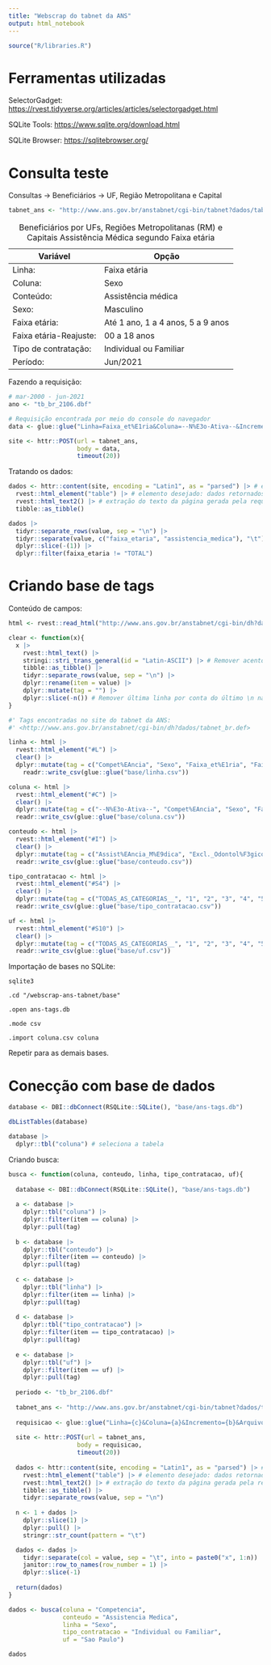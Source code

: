 ```yaml
---
title: "Webscrap do tabnet da ANS"
output: html_notebook
---
```


```r
source("R/libraries.R")
```

# Ferramentas utilizadas

SelectorGadget: <https://rvest.tidyverse.org/articles/articles/selectorgadget.html>

SQLite Tools: <https://www.sqlite.org/download.html>

SQLite Browser: <https://sqlitebrowser.org/>

# Consulta teste

Consultas $\to$ Beneficiários $\to$ UF, Região Metropolitana e Capital

```r
tabnet_ans <- "http://www.ans.gov.br/anstabnet/cgi-bin/tabnet?dados/tabnet_br.def"
```

| Variável               | Opção                             |
|------------------------|-----------------------------------|
| Linha:                 | Faixa etária                      |
| Coluna:                | Sexo                              |
| Conteúdo:              | Assistência médica                |
| Sexo:                  | Masculino                         |
| Faixa etária:          | Até 1 ano, 1 a 4 anos, 5 a 9 anos |
| Faixa etária-Reajuste: | 00 a 18 anos                      |
| Tipo de contratação:   | Individual ou Familiar            |
| Período:               | Jun/2021                          |

: Beneficiários por UFs, Regiões Metropolitanas (RM) e Capitais Assistência Médica segundo Faixa etária

Fazendo a requisição:

```r
# mar-2000 - jun-2021
ano <- "tb_br_2106.dbf"

# Requisição encontrada por meio do console do navegador
data <- glue::glue("Linha=Faixa_et%E1ria&Coluna=--N%E3o-Ativa--&Incremento=Assist%EAncia_M%E9dica&Arquivos={ano}&SSexo=1&SFaixa_et%E1ria=1&SFaixa_et%E1ria=2&SFaixa_et%E1ria=3&SFaixa_et%E1ria-Reajuste=1&STipo_de_contrata%E7%E3o=1&S%C9poca_de_contrata%E7%E3o=TODAS_AS_CATEGORIAS__&SSegmenta%E7%E3o=TODAS_AS_CATEGORIAS__&SSegmenta%E7%E3o_grupo=TODAS_AS_CATEGORIAS__&SAbrg._Geogr%E1fica=TODAS_AS_CATEGORIAS__&SModalidade=TODAS_AS_CATEGORIAS__&SUF=TODAS_AS_CATEGORIAS__&SGrande_Regi%E3o=TODAS_AS_CATEGORIAS__&SCapital=TODAS_AS_CATEGORIAS__&SInterior=TODAS_AS_CATEGORIAS__&SReg._Metropolitana=TODAS_AS_CATEGORIAS__&formato=table&mostre=Mostra")

site <- httr::POST(url = tabnet_ans,
                   body = data, 
                   timeout(20))
```

Tratando os dados:

```r
dados <- httr::content(site, encoding = "Latin1", as = "parsed") |> # extrair os dados da rquisição
  rvest::html_element("table") |> # elemento desejado: dados retornados da requisição
  rvest::html_text2() |> # extração do texto da página gerada pela requisição
  tibble::as_tibble() 

dados |>
  tidyr::separate_rows(value, sep = "\n") |> 
  tidyr::separate(value, c("faixa_etaria", "assistencia_medica"), "\t") |> 
  dplyr::slice(-(1)) |> 
  dplyr::filter(faixa_etaria != "TOTAL")
```

# Criando base de tags

Conteúdo de campos:

```r
html <- rvest::read_html("http://www.ans.gov.br/anstabnet/cgi-bin/dh?dados/tabnet_br.def")

clear <- function(x){
  x |> 
    rvest::html_text() |>
    stringi::stri_trans_general(id = "Latin-ASCII") |> # Remover acentos na exportação
    tibble::as_tibble() |>
    tidyr::separate_rows(value, sep = "\n") |> 
    dplyr::rename(item = value) |> 
    dplyr::mutate(tag = "") |> 
    dplyr::slice(-n()) # Remover última linha por conta do último \n nas variáveis
}

#' Tags encontradas no site do tabnet da ANS:
#' <http://www.ans.gov.br/anstabnet/cgi-bin/dh?dados/tabnet_br.def>

linha <- html |> 
  rvest::html_element("#L") |>
  clear() |> 
  dplyr::mutate(tag = c("Compet%EAncia", "Sexo", "Faixa_et%E1ria", "Faixa_et%E1ria-Reajuste", "Tipo_de_contrata%E7%E3o", "%C9poca_de_contrata%E7%E3o", "Segmenta%E7%E3o", "Segmenta%E7%E3o_grupo", "Abrg._Geogr%E1fica", "Modalidade", "UF", "Grande_Regi%E3o%2FUF", "Grande_Regi%E3o", "Capital", "Interior", "Reg._Metropolitana")) |>
    readr::write_csv(glue::glue("base/linha.csv"))

coluna <- html |> 
  rvest::html_element("#C") |>
  clear() |> 
  dplyr::mutate(tag = c("--N%E3o-Ativa--", "Compet%EAncia", "Sexo", "Faixa_et%E1ria", "Faixa_et%E1ria-Reajuste", "Tipo_de_contrata%E7%E3o", "%C9poca_de_contrata%E7%E3o", "Segmenta%E7%E3o", "Segmenta%E7%E3o_grupo", "Abrg._Geogr%E1fica", "Modalidade", "UF", "Grande_Regi%E3o", "Capital", "Interior", "Reg._Metropolitana")) |>
  readr::write_csv(glue::glue("base/coluna.csv"))

conteudo <- html |> 
  rvest::html_element("#I") |>
  clear() |> 
  dplyr::mutate(tag = c("Assist%EAncia_M%E9dica", "Excl._Odontol%F3gico")) |>
  readr::write_csv(glue::glue("base/conteudo.csv"))

tipo_contratacao <- html |> 
  rvest::html_element("#S4") |>
  clear() |> 
  dplyr::mutate(tag = c("TODAS_AS_CATEGORIAS__", "1", "2", "3", "4", "5")) |>
  readr::write_csv(glue::glue("base/tipo_contratacao.csv"))  

uf <- html |> 
  rvest::html_element("#S10") |>
  clear() |>
  dplyr::mutate(tag = c("TODAS_AS_CATEGORIAS__", "1", "2", "3", "4", "5", "6", "7", "8", "9", "10", "11", "12", "13", "14", "15", "16", "17", "18", "19", "20", "21", "22", "23", "24", "25", "26", "27", "29", "28")) |>
  readr::write_csv(glue::glue("base/uf.csv")) 
```

Importação de bases no SQLite:

```
sqlite3

.cd "/webscrap-ans-tabnet/base"

.open ans-tags.db

.mode csv

.import coluna.csv coluna
```

Repetir para as demais bases.

# Conecção com base de dados

```r
database <- DBI::dbConnect(RSQLite::SQLite(), "base/ans-tags.db")

dbListTables(database)

database |> 
  dplyr::tbl("coluna") # seleciona a tabela
```

Criando busca:

```r
busca <- function(coluna, conteudo, linha, tipo_contratacao, uf){
  
  database <- DBI::dbConnect(RSQLite::SQLite(), "base/ans-tags.db")
  
  a <- database |> 
    dplyr::tbl("coluna") |>
    dplyr::filter(item == coluna) |> 
    dplyr::pull(tag)
  
  b <- database |> 
    dplyr::tbl("conteudo") |>
    dplyr::filter(item == conteudo) |> 
    dplyr::pull(tag)
  
  c <- database |> 
    dplyr::tbl("linha") |>
    dplyr::filter(item == linha) |> 
    dplyr::pull(tag)
  
  d <- database |> 
    dplyr::tbl("tipo_contratacao") |>
    dplyr::filter(item == tipo_contratacao) |> 
    dplyr::pull(tag)
  
  e <- database |> 
    dplyr::tbl("uf") |>
    dplyr::filter(item == uf) |> 
    dplyr::pull(tag)
  
  periodo <- "tb_br_2106.dbf"
  
  tabnet_ans <- "http://www.ans.gov.br/anstabnet/cgi-bin/tabnet?dados/tabnet_br.def"
  
  requisicao <- glue::glue("Linha={c}&Coluna={a}&Incremento={b}&Arquivos={periodo}&SSexo=TODAS_AS_CATEGORIAS__&SFaixa_et%E1ria=TODAS_AS_CATEGORIAS__&SFaixa_et%E1ria-Reajuste=TODAS_AS_CATEGORIAS__&STipo_de_contrata%E7%E3o={d}&S%C9poca_de_contrata%E7%E3o=TODAS_AS_CATEGORIAS__&SSegmenta%E7%E3o=TODAS_AS_CATEGORIAS__&SSegmenta%E7%E3o_grupo=TODAS_AS_CATEGORIAS__&SAbrg._Geogr%E1fica=TODAS_AS_CATEGORIAS__&SModalidade=TODAS_AS_CATEGORIAS__&SUF={e}&SGrande_Regi%E3o=TODAS_AS_CATEGORIAS__&SCapital=TODAS_AS_CATEGORIAS__&SInterior=TODAS_AS_CATEGORIAS__&SReg._Metropolitana=TODAS_AS_CATEGORIAS__&formato=table&mostre=Mostra")
  
  site <- httr::POST(url = tabnet_ans,
                   body = requisicao, 
                   timeout(20))
  
  dados <- httr::content(site, encoding = "Latin1", as = "parsed") |> # extrair os dados da requisição
    rvest::html_element("table") |> # elemento desejado: dados retornados da requisição
    rvest::html_text2() |> # extração do texto da página gerada pela requisição
    tibble::as_tibble() |>
    tidyr::separate_rows(value, sep = "\n")
  
  n <- 1 + dados |> 
    dplyr::slice(1) |> 
    dplyr::pull() |> 
    stringr::str_count(pattern = "\t")

  dados <- dados |>
    tidyr::separate(col = value, sep = "\t", into = paste0("x", 1:n)) |> 
    janitor::row_to_names(row_number = 1) |> 
    dplyr::slice(-1)
  
  return(dados)
}

dados <- busca(coluna = "Competencia",
               conteudo = "Assistencia Medica",
               linha = "Sexo",
               tipo_contratacao = "Individual ou Familiar", 
               uf = "Sao Paulo")

dados
```


